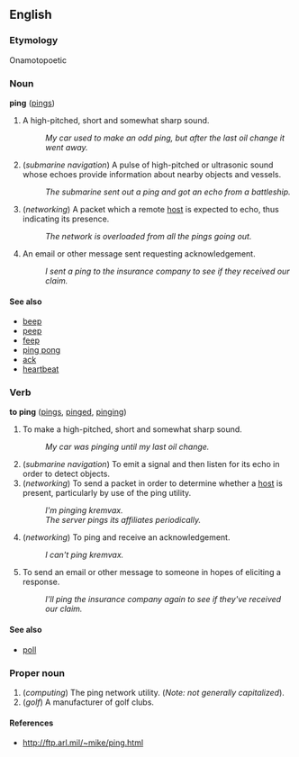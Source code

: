 ==English==

===Etymology===
Onamotopoetic

===Noun===
'''ping''' ([[pings]])

# A high-pitched, short and somewhat sharp sound.
#: ''My car used to make an odd ping, but after the last oil change it went away.''
# (''submarine navigation'') A pulse of high-pitched or ultrasonic sound whose echoes provide information about nearby objects and vessels.
#: ''The submarine sent out a ping and got an echo from a battleship.''
# (''networking'') A packet which a remote [[host]] is expected to echo, thus indicating its presence.
#: ''The network is overloaded from all the pings going out.''
# An email or other message sent requesting acknowledgement.
#: ''I sent a ping to the insurance company to see if they received our claim.''

==== See also ====

*[[beep]]
*[[peep]]
*[[feep]]
*[[ping pong]]
*[[ack]]
*[[heartbeat]]

===Verb===
'''to ping''' ([[pings]], [[pinged]], [[pinging]])

# To make a high-pitched, short and somewhat sharp sound.
#: ''My car was pinging until my last oil change.''
# (''submarine navigation'') To emit a signal and then listen for its echo in order to detect objects.
# (''networking'') To send a packet in order to determine whether a [[host]] is present, particularly by use of the ping utility.
#: ''I'm pinging kremvax.''
#: ''The server pings its affiliates periodically.''
# (''networking'') To ping and receive an acknowledgement.
#: ''I can't ping kremvax.''
#To send an email or other message to someone in hopes of eliciting a response.
#: ''I'll ping the insurance company again to see if they've received our claim.''

==== See also ====

*[[poll]]

===Proper noun===

# (''computing'') The ping network utility.  (''Note: not generally capitalized'').
# (''golf'') A manufacturer of golf clubs.

====References====

* http://ftp.arl.mil/~mike/ping.html